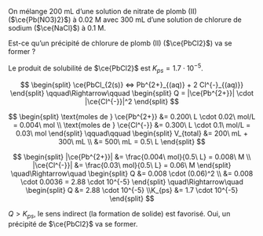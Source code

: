 ::: {.Exercise data-latex=""}

On mélange 200 mL d'une solution de nitrate de plomb (II) ($\ce{Pb(NO3)2}$) à 0.02 M avec 300 mL d'une solution de chlorure de sodium ($\ce{NaCl}$) à 0.1 M.

Est-ce qu'un précipité de chlorure de plomb (II) ($\ce{PbCl2}$) va se former ?

Le produit de solubilité de $\ce{PbCl2}$ est $K_{ps} = 1.7 \cdot 10^{-5}$.

:::

::: {.Answer data-latex=""}

$$
\begin{split}
\ce{PbCl_{2(s)} <=> Pb^{2+}_{(aq)} + 2 Cl^{-}_{(aq)}}
\end{split}
\qquad\Rightarrow\qquad
\begin{split}
Q = |\ce{Pb^{2+}}| \cdot |\ce{Cl^{-}}|^2
\end{split}
$$

$$
\begin{split}
\text{moles de } \ce{Pb^{2+}} &= 0.200\ L \cdot 0.02\ mol/L = 0.004\ mol \\
\text{moles de } \ce{Cl^{-}} &= 0.300\ L \cdot 0.1\ mol/L = 0.03\ mol
\end{split}
\qquad\qquad
\begin{split}
V_{total} &= 200\ mL + 300\ mL \\
  &= 500\ mL = 0.5\ L
\end{split}
$$

$$
\begin{split}
|\ce{Pb^{2+}}| &= \frac{0.004\ mol}{0.5\ L} = 0.008\ M \\
|\ce{Cl^{-}}| &= \frac{0.03\ mol}{0.5\ L} = 0.06\ M
\end{split}
\quad\Rightarrow\quad
\begin{split}
Q &= 0.008 \cdot (0.06)^2 \\
  &= 0.008 \cdot 0.0036 = 2.88 \cdot 10^{-5}
\end{split}
\quad\Rightarrow\quad
\begin{split}
Q &= 2.88 \cdot 10^{-5} \\K_{ps} &= 1.7 \cdot 10^{-5}
\end{split}
$$

$Q > K_{ps}$, le sens indirect (la formation de solide) est favorisé. Oui, un précipité de $\ce{PbCl2}$ va se former.

:::